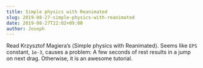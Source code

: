 ```yaml
---
title: Simple physics with Reanimated
slug: 2019-08-27-simple-physics-with-reanimated
date: 2019-08-27T22:02+09:00
author: Joseph
---
```


Read Krzysztof Magiera’s ⟨Simple physics with Reanimated⟩. Seems like `EPS` constant,  `1e-3`, causes a problem: A few seconds of rest results in a jump on next drag. Otherwise, it is an awesome tutorial.
